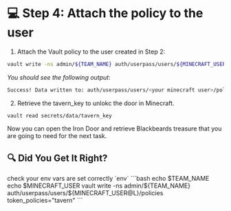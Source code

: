 # 💻 Step 4: Attach the policy to the user
1. Attach the Vault policy to the user created in Step 2:

```bash
vault write -ns admin/${TEAM_NAME} auth/userpass/users/${MINECRAFT_USER@L}/policies token_policies="tavern"
```

_You should see the following output_:

```bash
Success! Data written to: auth/userpass/users/<your minecraft user>/policies
```
2. Retrieve the tavern_key to unlokc the door in Minecraft.

```
vault read secrets/data/tavern_key
```

Now you can open the Iron Door and retrieve Blackbeards treasure that you are going to need for the next 
task. 

## 🔍 Did You Get It Right?

<Solution title="Solution: vault cli">
check your env vars are set correctly `env`
```bash
echo $TEAM_NAME
echo $MINECRAFT_USER
vault write -ns admin/${TEAM_NAME} auth/userpass/users/${MINECRAFT_USER@L}/policies token_policies="tavern"
```
</Solution>

